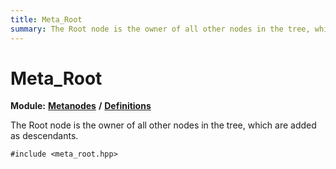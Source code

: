 ```yaml
---
title: Meta_Root
summary: The Root node is the owner of all other nodes in the tree, which are added as descendants. 
---
```


# Meta_Root

**Module:** **[Metanodes](../../modules/metanodes/index.mdx)** **/** **[Definitions](../../modules/metanodes/definitions.mdx)**

The Root node is the owner of all other nodes in the tree, which are added as descendants. 

`#include <meta_root.hpp>`
